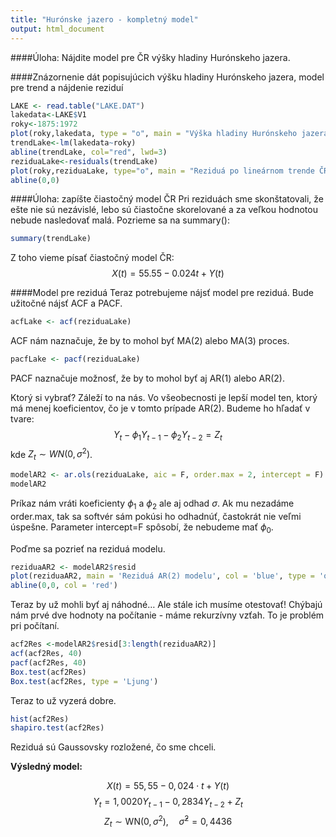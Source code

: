 ```yaml
---
title: "Hurónske jazero - kompletný model"
output: html_document
---
```


####Úloha: Nájdite model pre ČR výšky hladiny Hurónskeho jazera.

####Znázornenie dát popisujúcich výšku hladiny Hurónskeho jazera, model pre trend a nájdenie reziduí
```r
LAKE <- read.table("LAKE.DAT")
lakedata<-LAKE$V1
roky<-1875:1972
plot(roky,lakedata, type = "o", main = "Výška hladiny Hurónskeho jazera v období 1875-1972", ylab="výška nad 570 stôp ", col="blue", pch=22)
trendLake<-lm(lakedata~roky)
abline(trendLake, col="red", lwd=3)
reziduaLake<-residuals(trendLake)
plot(roky,reziduaLake, type="o", main = "Reziduá po lineárnom trende ČR hladiny Hurónskeho jazera")
abline(0,0)

```

####Úloha: zapíšte čiastočný model ČR
Pri reziduách sme skonštatovali, že ešte nie sú nezávislé, lebo sú čiastočne skorelované a za veľkou hodnotou nebude nasledovať malá. Pozrieme sa na summary():
```r
summary(trendLake)
```
Z toho vieme písať čiastočný model ČR:
$$X(t) = 55.55 - 0.024t + Y(t)$$

####Model pre reziduá
Teraz potrebujeme nájsť model pre reziduá. Bude užitočné nájsť ACF a PACF.

```r
acfLake <- acf(reziduaLake)
```

ACF nám naznačuje, že by to mohol byť MA(2) alebo MA(3) proces.

```r
pacfLake <- pacf(reziduaLake)
```

PACF naznačuje možnosť, že by to mohol byť aj AR(1) alebo AR(2).

Ktorý si vybrať? Záleží to na nás. Vo všeobecnosti je lepší model ten, ktorý má menej koeficientov, čo je v tomto prípade AR(2). Budeme ho hľadať v tvare:
$$Y_{t} - \phi_1Y_{t-1} - \phi_2Y_{t-2} = Z_t$$
kde $Z_t\sim WN(0,\sigma^2)$.

```r
modelAR2 <- ar.ols(reziduaLake, aic = F, order.max = 2, intercept = F)
modelAR2
```

Príkaz nám vráti koeficienty $\phi_1$ a $\phi_2$ ale aj odhad $\sigma$. Ak mu nezadáme order.max, tak sa softvér sám pokúsi ho odhadnúť, častokrát nie veľmi úspešne. Parameter intercept=F spôsobí, že nebudeme mať $\phi_0$.

Poďme sa pozrieť na reziduá modelu.
```r
reziduaAR2 <- modelAR2$resid
plot(reziduaAR2, main = 'Reziduá AR(2) modelu', col = 'blue', type = 'o')
abline(0,0, col = 'red')
```

Teraz by už mohli byť aj náhodné... Ale stále ich musíme otestovať! Chýbajú nám prvé dve hodnoty na počítanie - máme rekurzívny vzťah. To je problém pri počítaní.
```r
acf2Res <-modelAR2$resid[3:length(reziduaAR2)]
acf(acf2Res, 40)
pacf(acf2Res, 40)
Box.test(acf2Res)
Box.test(acf2Res, type = 'Ljung')
```

Teraz to už vyzerá dobre.

```r
hist(acf2Res)
shapiro.test(acf2Res)
```

Reziduá sú Gaussovsky rozložené, čo sme chceli. 

**Výsledný model:**

$$X(t)=55,55-0,024\cdot t+Y(t)$$
$$Y_t=1,0020Y_{t-1}-0,2834Y_{t-2}+Z_t$$
$$Z_t\sim \mathrm{WN}(0, \sigma^2), \quad \hat{\sigma}^2=0,4436$$